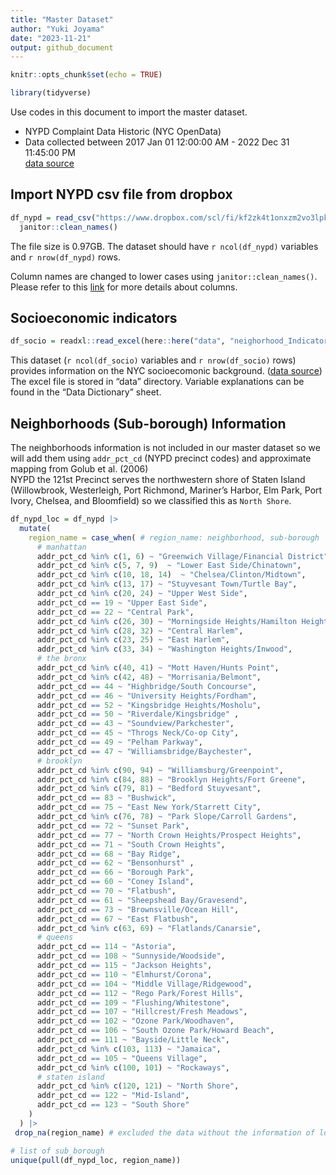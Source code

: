```yaml
---
title: "Master Dataset"
author: "Yuki Joyama"
date: "2023-11-21"
output: github_document
---
```


```r
knitr::opts_chunk$set(echo = TRUE)

library(tidyverse)
```

Use codes in this document to import the master dataset.

- NYPD Complaint Data Historic (NYC OpenData)\
- Data collected between 2017 Jan 01 12:00:00 AM - 2022 Dec 31 11:45:00 PM\
[data source](https://data.cityofnewyork.us/Public-Safety/NYPD-Complaint-Data-Historic/qgea-i56i/explore/query/SELECT%0A%20%20%60cmplnt_num%60%2C%0A%20%20%60cmplnt_fr_dt%60%2C%0A%20%20%60cmplnt_fr_tm%60%2C%0A%20%20%60cmplnt_to_dt%60%2C%0A%20%20%60cmplnt_to_tm%60%2C%0A%20%20%60addr_pct_cd%60%2C%0A%20%20%60rpt_dt%60%2C%0A%20%20%60ky_cd%60%2C%0A%20%20%60ofns_desc%60%2C%0A%20%20%60pd_cd%60%2C%0A%20%20%60pd_desc%60%2C%0A%20%20%60crm_atpt_cptd_cd%60%2C%0A%20%20%60law_cat_cd%60%2C%0A%20%20%60boro_nm%60%2C%0A%20%20%60loc_of_occur_desc%60%2C%0A%20%20%60prem_typ_desc%60%2C%0A%20%20%60juris_desc%60%2C%0A%20%20%60jurisdiction_code%60%2C%0A%20%20%60parks_nm%60%2C%0A%20%20%60hadevelopt%60%2C%0A%20%20%60housing_psa%60%2C%0A%20%20%60x_coord_cd%60%2C%0A%20%20%60y_coord_cd%60%2C%0A%20%20%60susp_age_group%60%2C%0A%20%20%60susp_race%60%2C%0A%20%20%60susp_sex%60%2C%0A%20%20%60transit_district%60%2C%0A%20%20%60latitude%60%2C%0A%20%20%60longitude%60%2C%0A%20%20%60lat_lon%60%2C%0A%20%20%60patrol_boro%60%2C%0A%20%20%60station_name%60%2C%0A%20%20%60vic_age_group%60%2C%0A%20%20%60vic_race%60%2C%0A%20%20%60vic_sex%60%2C%0A%20%20%60%3A%40computed_region_efsh_h5xi%60%2C%0A%20%20%60%3A%40computed_region_f5dn_yrer%60%2C%0A%20%20%60%3A%40computed_region_yeji_bk3q%60%2C%0A%20%20%60%3A%40computed_region_92fq_4b7q%60%2C%0A%20%20%60%3A%40computed_region_sbqj_enih%60%0AWHERE%0A%20%20%60cmplnt_fr_dt%60%0A%20%20%20%20BETWEEN%20%222017-01-01T00%3A00%3A00%22%20%3A%3A%20floating_timestamp%0A%20%20%20%20AND%20%222022-12-31T23%3A45%3A00%22%20%3A%3A%20floating_timestamp%0AORDER%20BY%20%60rpt_dt%60%20DESC%20NULL%20FIRST/page/filter)  

## Import NYPD csv file from dropbox

```r
df_nypd = read_csv("https://www.dropbox.com/scl/fi/kf2zk4t1onxzm2vo3lpkq/NYPD_Complaint_Data_Historic.csv?rlkey=ly36vi9v66sno80eir6rohlwn&dl=1", na = "(null)") |> # some values are coded as "(null)" in the df; rewrite them as NA
  janitor::clean_names() 
```

The file size is 0.97GB. The dataset should have `r ncol(df_nypd)` variables and `r nrow(df_nypd)` rows.\

Column names are changed to lower cases using `janitor::clean_names()`. Please refer to this [link](https://data.cityofnewyork.us/Public-Safety/NYPD-Complaint-Data-Historic/qgea-i56i) for more details about columns. 

## Socioeconomic indicators 

```r
df_socio = readxl::read_excel(here::here("data", "neighorhood_Indicators.xlsx"), sheet = "Data")
```

This dataset (`r ncol(df_socio)` variables and `r nrow(df_socio)` rows) provides information on the NYC socioecomonic background. ([data source](https://furmancenter.org/coredata/userguide/about))\
The excel file is stored in "data" directory. Variable explanations can be found in the "Data Dictionary" sheet.

## Neighborhoods (Sub-borough) Information

The neighborhoods information is not included in our master dataset so we will add them using `addr_pct_cd` (NYPD precinct codes) and approximate mapping from Golub et al. (2006)  
NYPD the 121st Precinct serves the northwestern shore of Staten Island (Willowbrook, Westerleigh, Port Richmond, Mariner's Harbor, Elm Park, Port Ivory, Chelsea, and Bloomfield) so we classified this as `North Shore`.

```r
df_nypd_loc = df_nypd |> 
  mutate(
    region_name = case_when( # region_name: neighborhood, sub-borough
      # manhattan
      addr_pct_cd %in% c(1, 6) ~ "Greenwich Village/Financial District", 
      addr_pct_cd %in% c(5, 7, 9)  ~ "Lower East Side/Chinatown",
      addr_pct_cd %in% c(10, 18, 14)  ~ "Chelsea/Clinton/Midtown",
      addr_pct_cd %in% c(13, 17) ~ "Stuyvesant Town/Turtle Bay",
      addr_pct_cd %in% c(20, 24) ~ "Upper West Side",
      addr_pct_cd == 19 ~ "Upper East Side",
      addr_pct_cd == 22 ~ "Central Park",
      addr_pct_cd %in% c(26, 30) ~ "Morningside Heights/Hamilton Heights",
      addr_pct_cd %in% c(28, 32) ~ "Central Harlem",
      addr_pct_cd %in% c(23, 25) ~ "East Harlem",
      addr_pct_cd %in% c(33, 34) ~ "Washington Heights/Inwood",
      # the bronx
      addr_pct_cd %in% c(40, 41) ~ "Mott Haven/Hunts Point",
      addr_pct_cd %in% c(42, 48) ~ "Morrisania/Belmont",
      addr_pct_cd == 44 ~ "Highbridge/South Concourse",
      addr_pct_cd == 46 ~ "University Heights/Fordham",
      addr_pct_cd == 52 ~ "Kingsbridge Heights/Mosholu", 
      addr_pct_cd == 50 ~ "Riverdale/Kingsbridge" ,
      addr_pct_cd == 43 ~ "Soundview/Parkchester",
      addr_pct_cd == 45 ~ "Throgs Neck/Co-op City",
      addr_pct_cd == 49 ~ "Pelham Parkway",
      addr_pct_cd == 47 ~ "Williamsbridge/Baychester",
      # brooklyn
      addr_pct_cd %in% c(90, 94) ~ "Williamsburg/Greenpoint",
      addr_pct_cd %in% c(84, 88) ~ "Brooklyn Heights/Fort Greene",
      addr_pct_cd %in% c(79, 81) ~ "Bedford Stuyvesant",
      addr_pct_cd == 83 ~ "Bushwick",
      addr_pct_cd == 75 ~ "East New York/Starrett City",
      addr_pct_cd %in% c(76, 78) ~ "Park Slope/Carroll Gardens",
      addr_pct_cd == 72 ~ "Sunset Park",
      addr_pct_cd == 77 ~ "North Crown Heights/Prospect Heights",
      addr_pct_cd == 71 ~ "South Crown Heights",
      addr_pct_cd == 68 ~ "Bay Ridge",
      addr_pct_cd == 62 ~ "Bensonhurst" ,
      addr_pct_cd == 66 ~ "Borough Park",
      addr_pct_cd == 60 ~ "Coney Island",
      addr_pct_cd == 70 ~ "Flatbush",
      addr_pct_cd == 61 ~ "Sheepshead Bay/Gravesend",
      addr_pct_cd == 73 ~ "Brownsville/Ocean Hill",
      addr_pct_cd == 67 ~ "East Flatbush",
      addr_pct_cd %in% c(63, 69) ~ "Flatlands/Canarsie",
      # queens
      addr_pct_cd == 114 ~ "Astoria",
      addr_pct_cd == 108 ~ "Sunnyside/Woodside",
      addr_pct_cd == 115 ~ "Jackson Heights",
      addr_pct_cd == 110 ~ "Elmhurst/Corona",
      addr_pct_cd == 104 ~ "Middle Village/Ridgewood",
      addr_pct_cd == 112 ~ "Rego Park/Forest Hills",
      addr_pct_cd == 109 ~ "Flushing/Whitestone",
      addr_pct_cd == 107 ~ "Hillcrest/Fresh Meadows",
      addr_pct_cd == 102 ~ "Ozone Park/Woodhaven",
      addr_pct_cd == 106 ~ "South Ozone Park/Howard Beach", 
      addr_pct_cd == 111 ~ "Bayside/Little Neck",
      addr_pct_cd %in% c(103, 113) ~ "Jamaica",
      addr_pct_cd == 105 ~ "Queens Village",
      addr_pct_cd %in% c(100, 101) ~ "Rockaways",
      # staten island
      addr_pct_cd %in% c(120, 121) ~ "North Shore",
      addr_pct_cd == 122 ~ "Mid-Island",
      addr_pct_cd == 123 ~ "South Shore"
    )
  ) |> 
 drop_na(region_name) # excluded the data without the information of location 

# list of sub_borough
unique(pull(df_nypd_loc, region_name))
```
